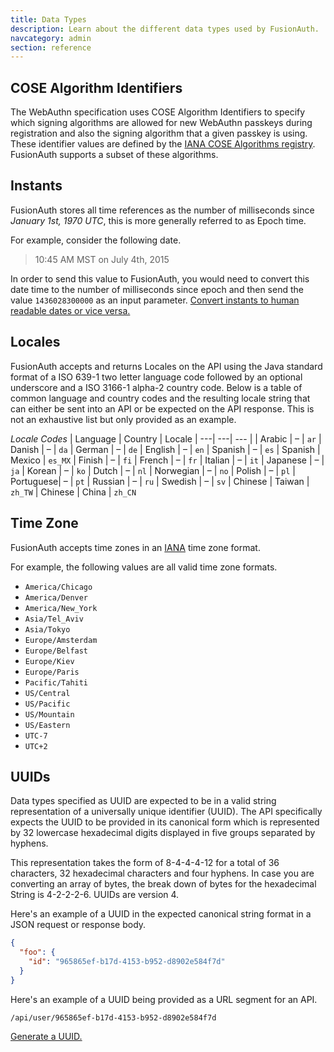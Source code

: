 ```yaml
---
title: Data Types
description: Learn about the different data types used by FusionAuth.
navcategory: admin
section: reference
---
```


## COSE Algorithm Identifiers
The WebAuthn specification uses COSE Algorithm Identifiers to specify which signing algorithms are allowed for new WebAuthn passkeys during registration and also the signing algorithm that a given passkey is using. These identifier values are defined by the [IANA COSE Algorithms registry](https://www.iana.org/assignments/cose/cose.xhtml). FusionAuth supports a subset of these algorithms.

<WebauthnSupportedAlgorithms />

## Instants

FusionAuth stores all time references as the number of milliseconds since _January 1st, 1970 UTC_, this is more generally referred to as Epoch time.

For example, consider the following date.

> 10:45 AM MST on July 4th, 2015

In order to send this value to FusionAuth, you would need to convert this date time to the number of milliseconds since epoch and then send the value `1436028300000` as an input parameter. [Convert instants to human readable dates or vice versa.](/learn/expert-advice/dev-tools/date-time)

## Locales

FusionAuth accepts and returns Locales on the API using the Java standard format of a ISO 639-1 two letter language code followed by an optional underscore and a ISO 3166-1 alpha-2 country code. Below is a table of common language and country codes and the resulting locale string that can either be sent into an API or be expected on the API response. This is not an exhaustive list but only provided as an example.

_Locale Codes_
| Language  | Country | Locale
| ---| ---| --- |
| Arabic    | &ndash; | `ar`
| Danish    | &ndash; | `da`
| German    | &ndash; | `de`
| English   | &ndash; | `en`
| Spanish   | &ndash; | `es`
| Spanish   | Mexico  | `es_MX`
| Finish    | &ndash; | `fi`
| French    | &ndash; | `fr`
| Italian   | &ndash; | `it`
| Japanese  | &ndash; | `ja`
| Korean    | &ndash; | `ko`
| Dutch     | &ndash; | `nl`
| Norwegian | &ndash; | `no`
| Polish    | &ndash; | `pl`
| Portuguese| &ndash; | `pt`
| Russian   | &ndash; | `ru`
| Swedish   | &ndash; | `sv`
| Chinese   | Taiwan  | `zh_TW`
| Chinese   | China   | `zh_CN`

## Time Zone

FusionAuth accepts time zones in an [IANA](https://www.iana.org/time-zones) time zone format.

For example, the following values are all valid time zone formats.

* `America/Chicago`
* `America/Denver`
* `America/New_York`
* `Asia/Tel_Aviv`
* `Asia/Tokyo`
* `Europe/Amsterdam`
* `Europe/Belfast`
* `Europe/Kiev`
* `Europe/Paris`
* `Pacific/Tahiti`
* `US/Central`
* `US/Pacific`
* `US/Mountain`
* `US/Eastern`
* `UTC-7`
* `UTC+2`

## UUIDs

Data types specified as UUID are expected to be in a valid string representation of a universally unique identifier (UUID). The API specifically expects the UUID to be provided in its canonical form which is represented by 32 lowercase hexadecimal digits displayed in five groups separated by hyphens.

This representation takes the form of 8-4-4-4-12 for a total of 36 characters, 32 hexadecimal characters and four hyphens. In case you are converting an array of bytes, the break down of bytes for the hexadecimal String is 4-2-2-2-6. UUIDs are version 4.

Here's an example of a UUID in the expected canonical string format in a JSON request or response body.

```json
{
  "foo": {
    "id": "965865ef-b17d-4153-b952-d8902e584f7d"
  }
}
```

Here's an example of a UUID being provided as a URL segment for an API.

```
/api/user/965865ef-b17d-4153-b952-d8902e584f7d
```

[Generate a UUID.](/dev-tools/uuid-generator)
